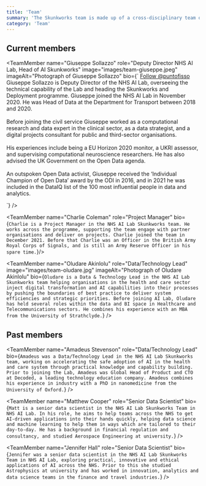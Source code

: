 ```yaml
---
title: 'Team'
summary: 'The Skunkworks team is made up of a cross-disciplinary team of technologists.'
category: 'Team'
---
```


## Current members

<TeamMember name="Giuseppe Sollazzo" role="Deputy Director NHS AI Lab, Head of AI Skunkworks" image="images/team-giuseppe.jpeg" imageAlt="Photograph of Giuseppe Sollazzo" bio={`
               <a href="https://twitter.com/puntofisso?ref_src=twsrc%5Etfw" class="twitter-follow-button" data-show-count="false">Follow @puntofisso</a><script async src="https://platform.twitter.com/widgets.js" charset="utf-8"></script><br/>
   Giuseppe Sollazzo is Deputy Director of the NHS AI Lab, overseeing the technical capability of the Lab and heading the Skunkworks and Deployment programme. Giuseppe joined the NHS AI Lab in November 2020. He was Head of Data at the Department for Transport between 2018 and 2020. 
   <br/><br/>
   Before joining the civil service Giuseppe worked as a computational research and data expert in the clinical sector, as a data strategist, and a digital projects consultant for public and third-sector organisations. 
   <br/><br/>
   His experiences include being a EU Horizon 2020 monitor, a UKRI assessor, and supervising computational neuroscience researchers. He has also advised the UK Government on the Open Data agenda. 
   <br/><br/>
   An outspoken Open Data activist, Giuseppe received the ‘Individual Champion of Open Data’ award by the ODI in 2016, and in 2021 he was included in the DataIQ list of the 100 most influential people in data and analytics. <br/>

`} /> 

<TeamMember name="Charlie Coleman" role="Project Manager" bio={`
   Charlie is a Project Manager in the NHS AI Lab Skunkworks team. He works across the programme, supporting the team engage with partner organisations and deliver on projects. Charlie joined the team in December 2021. Before that Charlie was an Officer in the British Army Royal Corps of Signals, and is still an Army Reserve Officer in his spare time.
`}/> 



<TeamMember name="Oludare Akinlolu" role="Data/Technology Lead" image="images/team-oludare.jpg" imageAlt="Photograph of Oludare Akinlolu" bio={`
   Oludare is a Data & Technology Lead in the NHS AI Lab Skunkworks team helping organisations in the health and care sector inject digital transformation and AI capabilities into their processes by pushing the boundaries of best practice to deliver system efficiencies and strategic priorities. Before joining AI Lab, Oludare has held several roles within the data and BI space in Healthcare and Telecommunications sectors. He combines his experience with an MBA from the University of Strathclyde.
`} /> 

## Past members

<TeamMember name="Amadeus Stevenson" role="Data/Technology Lead" bio={`
  Amadeus was a Data/Technology Lead in the NHS AI Lab Skunkworks team, working on accelerating the safe adoption of AI in the health and care system through practical knowledge and capability building. Prior to joining the Lab, Amadeus was Global Head of Product and CTO at Decoded, a leading technology education company. Amadeus combines his experience in industry with a PhD in nanomedicine from the University of Oxford.
`} /> 

<TeamMember name="Matthew Cooper" role="Senior Data Scientist" bio={`
   Matt is a senior data scientist in the NHS AI Lab Skunkworks Team in NHS AI Lab. In his role, he aims to help teams across the NHS to get AI-driven applications into their hands quickly, helping data science and machine learning to help them in ways which are tailored to their day-to-day. He has a background in financial regulation and consultancy, and studied Aerospace Engineering at university.
`} /> 

<TeamMember name="Arfah Farooq" role="Community Lead" /> 

<TeamMember name="Jennifer Hall" role="Senior Data Scientist" bio={`
   Jennifer was a senior data scientist in the NHS AI Lab Skunkworks Team in NHS AI Lab, exploring practical, innovative and ethical applications of AI across the NHS. Prior to this she studied Astrophysics at university and has worked in innovation, analytics and data science teams in the finance and travel industries.
`} /> 


